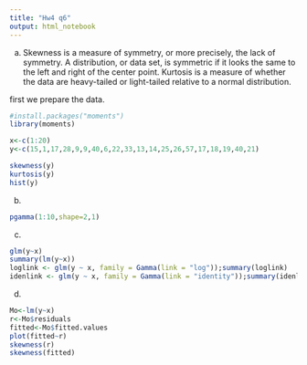 ---
title: "Hw4 q6"
output: html_notebook
---

a)  Skewness is a measure of symmetry, or more precisely, the lack of symmetry. A distribution, or data set, is symmetric if it looks the same to the left and right of the center point. Kurtosis is a measure of whether the data are heavy-tailed or light-tailed relative to a normal distribution.

first we prepare the data.

```{r}
#install.packages("moments")
library(moments)
```

```{r}
x<-c(1:20)
y<-c(15,1,17,28,9,9,40,6,22,33,13,14,25,26,57,17,18,19,40,21)

```

```{r}
skewness(y)
kurtosis(y)
hist(y)
```

b)  

```{r}
pgamma(1:10,shape=2,1)
```

c)  

```{r}
glm(y~x)
summary(lm(y~x))
loglink <- glm(y ~ x, family = Gamma(link = "log"));summary(loglink)
idenlink <- glm(y ~ x, family = Gamma(link = "identity"));summary(idenlink)
```

d)  

```{r}
Mo<-lm(y~x)
r<-Mo$residuals
fitted<-Mo$fitted.values
plot(fitted~r)
skewness(r)
skewness(fitted)
```
